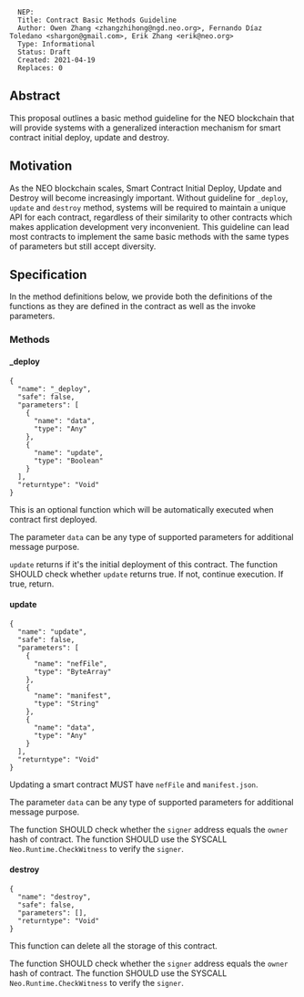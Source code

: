 <pre>
  NEP:
  Title: Contract Basic Methods Guideline
  Author: Owen Zhang <zhangzhihong@ngd.neo.org>, Fernando Díaz Toledano <shargon@gmail.com>, Erik Zhang <erik@neo.org>
  Type: Informational
  Status: Draft
  Created: 2021-04-19
  Replaces: 0
</pre>






==Abstract==

This proposal outlines a basic method guideline for the NEO blockchain that will provide systems with a generalized interaction mechanism for smart contract initial deploy, update and destroy.

==Motivation==

As the NEO blockchain scales, Smart Contract Initial Deploy, Update and Destroy will become increasingly important.  Without guideline for <code>_deploy</code>, <code>update</code> and <code>destroy</code> method, systems will be required to maintain a unique API for each contract, regardless of their similarity to other contracts which makes application development very inconvenient. This guideline can lead most contracts to implement the same basic methods with the same types of parameters but still accept diversity.

==Specification==

In the method definitions below, we provide both the definitions of the functions as they are defined in the contract as well as the invoke parameters.

===Methods===

====_deploy====

<pre>
{
  "name": "_deploy",
  "safe": false,
  "parameters": [
    {
      "name": "data",
      "type": "Any"
    },
    {
      "name": "update",
      "type": "Boolean"
    }
  ],
  "returntype": "Void"
}
</pre>

This is an optional function which will be automatically executed when contract first deployed.

The parameter <code>data</code> can be any type of supported parameters for additional message purpose.

<code>update</code> returns if it's the initial deployment of this contract. The function SHOULD check whether <code>update</code> returns true. If not, continue execution. If true, return.

====update====

<pre>
{
  "name": "update",
  "safe": false,
  "parameters": [
    {
      "name": "nefFile",
      "type": "ByteArray"
    },
    {
      "name": "manifest",
      "type": "String"
    },
    {
      "name": "data",
      "type": "Any"
    }
  ],
  "returntype": "Void"
}
</pre>

Updating a smart contract MUST have <code>nefFile</code> and <code>manifest.json</code>.

The parameter <code>data</code> can be any type of supported parameters for additional message purpose.

The function SHOULD check whether the <code>signer</code> address equals the <code>owner</code> hash of contract. The function SHOULD use the SYSCALL <code>Neo.Runtime.CheckWitness</code> to verify the <code>signer</code>.

====destroy====

<pre>
{
  "name": "destroy",
  "safe": false,
  "parameters": [],
  "returntype": "Void"
}
</pre>
This function can delete all the storage of this contract.

The function SHOULD check whether the <code>signer</code> address equals the <code>owner</code> hash of contract. The function SHOULD use the SYSCALL <code>Neo.Runtime.CheckWitness</code> to verify the <code>signer</code>.